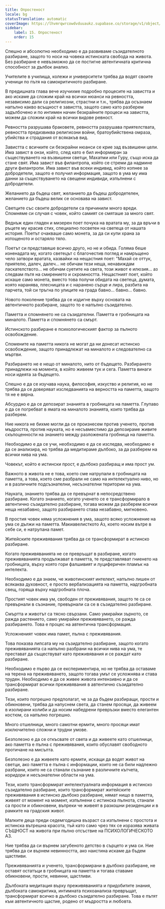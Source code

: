 ```yaml
---
title: Опростеност
locale: bg
statusTranslation: automatic
coverImage: https://lhvmrqwrcowdvduuaukz.supabase.co/storage/v1/object/public/strapi-uploads/small_cover-educacion-fundamental.webp-2d51a7828a2b1309555be27f7e2a61a0.webp
sidebar:
    label: 15. Опростеност
    order: 15
---
```

Спешно и абсолютно необходимо е да развиваме съзидателното разбиране, защото то носи на човека истинската свобода на живота. Без разбиране е невъзможно да се постигне автентичната критична способност за дълбок анализ.

Учителите в училища, колежи и университети трябва да водят своите ученици по пътя на самокритичното разбиране.

В предишната глава вече изучихме подробно процесите на завистта и ако искаме да сложим край на всички нюанси на ревността, независимо дали са религиозни, страстни и т.н., трябва да осъзнаем напълно какво всъщност е завистта, защото само като разберем задълбочено и по интимен начин безкрайните процеси на завистта, можем да сложим край на всички видове ревност.

Ревността разрушава браковете, ревността разрушава приятелствата, ревността предизвиква религиозни войни, братоубийствена омраза, убийства и страдания от всякакъв вид.

Завистта с всичките си безкрайни нюанси се крие зад възвишени цели. Има завист в онзи, който, след като е бил информиран за съществуването на възвишени светци, Махатми или Гуру, също иска да стане свят. Има завист във филантропа, който се стреми да надмине други филантропи. Има завист във всеки индивид, който копнее за добродетели, защото е получил информация, защото в ума му има данни за съществуването на свещени индивиди, изпълнени с добродетели.

Желанието да бъдеш свят, желанието да бъдеш добродетелен, желанието да бъдеш велик се основава на завист.

Светците със своите добродетели са причинили много вреди. Спомняме си случая с човек, който самият се смяташе за много свят.

Веднъж един гладен и мизерен поет почука на вратата му, за да връчи в ръцете му красив стих, специално посветен на светеца от нашата история. Поетът очакваше само монета, за да си купи храна за изтощеното и остаряло тяло.

Поетът си представяше всичко друго, но не и обида. Голяма беше изненадата му, когато светецът с благочестив поглед и намръщено чело затвори вратата, казвайки на нещастния поет: "Махай се оттук, приятелю, далеч, далеч... не обичам тези неща, ненавиждам ласкателството... не обичам суетите на света, този живот е илюзия... аз следвам пътя на смирението и скромността. Нещастният поет, който искаше само монета, вместо това получи обидата на светеца, думата, която наранява, плесницата и с наранено сърце и лира, разбита на парчета, той си тръгна по улиците на града бавно... бавно... бавно.

Новото поколение трябва да се издигне върху основата на автентичното разбиране, защото то е напълно съзидателно.

Паметта и спомнянето не са съзидателни. Паметта е гробницата на миналото. Паметта и спомнянето са смърт.

Истинското разбиране е психологическият фактор за пълното освобождение.

Спомените на паметта никога не могат да ни донесат истинско освобождение, защото принадлежат на миналото и следователно са мъртви.

Разбирането не е нещо от миналото, нито от бъдещето. Разбирането принадлежи на момента, в който живеем тук и сега. Паметта винаги носи идеята за бъдещето.

Спешно е да се изучава наука, философия, изкуство и религия, но не трябва да се доверяват изследванията на верността на паметта, защото тя не е вярна.

Абсурдно е да се депозират знанията в гробницата на паметта. Глупаво е да се погребват в ямата на миналото знанията, които трябва да разберем.

Ние никога не бихме могли да се произнесем против ученето, против мъдростта, против науката, но е несъвместимо да депозираме живите скъпоценности на знанието между разложената гробница на паметта.

Необходимо е да се учи, необходимо е да се изследва, необходимо е да се анализира, но трябва да медитираме дълбоко, за да разберем на всички нива на ума.

Човекът, който е истински прост, е дълбоко разбиращ и има прост ум.

Важното в живота не е това, което сме натрупали в гробницата на паметта, а това, което сме разбрали не само на интелектуално ниво, но и в различните подсъзнателни, несъзнателни територии на ума.

Науката, знанието трябва да се превърнат в непосредствено разбиране. Когато знанието, когато ученето се е трансформирало в автентично съзидателно разбиране, тогава можем да разберем всички неща незабавно, защото разбирането става незабавно, мигновено.

В простия човек няма усложнения в ума, защото всяко усложнение на ума се дължи на паметта. Макиавелисткото Аз, което носим вътре в себе си, е натрупана памет.

Житейските преживявания трябва да се трансформират в истинско разбиране.

Когато преживяванията не се превръщат в разбиране, когато преживяванията продължават в паметта, те представляват гниенето на гробницата, върху която гори фалшивият и луциферичен пламък на интелекта.

Необходимо е да знаем, че животинският интелект, напълно лишен от всякаква духовност, е просто вербализацията на паметта, надгробната свещ, горяща върху надгробната плоча.

Простият човек има ум, свободен от преживявания, защото те са се превърнали в съзнание, превърнали са се в съзидателно разбиране.

Смъртта и животът са тясно свързани. Само умирайки зърното, се ражда растението, само умирайки преживяването, се ражда разбирането. Това е процес на автентична трансформация.

Усложненият човек има памет, пълна с преживявания.

Това показва липсата му на съзидателно разбиране, защото когато преживяванията са напълно разбрани на всички нива на ума, те престават да съществуват като преживявания и се раждат като разбиране.

Необходимо е първо да се експериментира, но не трябва да оставаме на терена на преживяването, защото тогава умът се усложнява и става труден. Необходимо е да се живее живота интензивно и да се трансформират всички преживявания в автентично съзидателно разбиране.

Тези, които погрешно предполагат, че за да бъдем разбиращи, прости и обикновени, трябва да напуснем света, да станем просяци, да живеем в изолирани колиби и да носим набедрени превръзки вместо елегантен костюм, са напълно погрешно.

Много отшелници, много самотни ермити, много просяци имат изключително сложни и трудни умове.

Безполезно е да се откъсвате от света и да живеете като отшелници, ако паметта е пълна с преживявания, които обуславят свободното протичане на мисълта.

Безполезно е да живеете като ермити, искащи да водят живот на светци, ако паметта е пълна с информации, които не са били надлежно разбрани, които не са станали съзнание в различните кътчета, коридори и несъзнателни области на ума.

Тези, които трансформират интелектуалната информация в истинско съзидателно разбиране, които трансформират житейските преживявания в истинско дълбоко разбиране, нямат нищо в паметта, живеят от момент на момент, изпълнени с истинска пълнота, станали са прости и обикновени, въпреки че живеят в разкошни резиденции и в рамките на градския живот.

Малките деца преди седемгодишна възраст са изпълнени с простота и истинска вътрешна красота, тъй като само чрез тях се изразява живата СЪЩНОСТ на живота при пълно отсъствие на ПСИХОЛОГИЧЕСКОТО АЗ.

Ние трябва да си върнем загубеното детство в сърцето и ума си. Ние трябва да си върнем невинността, ако наистина искаме да бъдем щастливи.

Преживяванията и ученето, трансформирани в дълбоко разбиране, не оставят остатъци в гробницата на паметта и тогава ставаме обикновени, прости, невинни, щастливи.

Дълбоката медитация върху преживяванията и придобитите знания, дълбоката самокритика, интимната психоанализа превръщат, трансформират всичко в дълбоко съзидателно разбиране. Това е пътят към автентичното щастие, родено от мъдростта и любовта.

